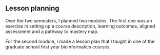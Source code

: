 ## Lesson planning

Over the two semesters, I planned two modules. The first one was an exercise in
setting up a course description, learning outcomes, aligned assessment and a
pathway to mastery map.

For the second module, I made a lesson plan that I taught in one of the graduate
school first year bioinformatics courses.
